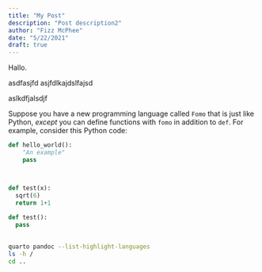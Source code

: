 ```yaml
---
title: "My Post"
description: "Post description2"
author: "Fizz McPhee"
date: "5/22/2021"
draft: true
---
```


Hallo.

asdfasjfd
asjfdlkajdslfajsd

aslkdfjalsdjf



Suppose you have a new programming language called `Fomo` that is just like Python, _except_ you can define functions with `fomo` in addition to `def`.  For example, consider this Python code:

```python
def hello_world():
    "An example"
    pass
```



```python


def test(x):
  sqrt(6)
  return 1+1
    
def test():
  pass
    

```


```bash
quarto pandoc --list-highlight-languages
ls -h /
cd ..
```
